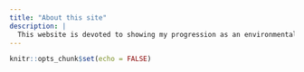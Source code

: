 ```yaml
---
title: "About this site"
description: |
  This website is devoted to showing my progression as an environmental data scientist. 
---
```


```r
knitr::opts_chunk$set(echo = FALSE)
```

